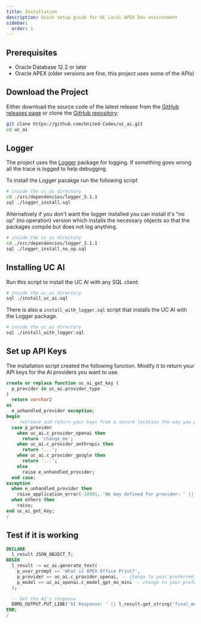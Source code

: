 ```yaml
---
title: Installation
description: Quick setup guide for UC Local APEX Dev environment
sidebar:
  order: 1
---
```


## Prerequisites

- Oracle Database 12.2 or later
- Oracle APEX (older versions are fine, this project uses some of the APIs)

## Download the Project

Either download the source code of the latest release from the [GitHub releases page](https://github.com/United-Codes/uc_ai/releases/) or clone the [GitHub repository](https://github.com/United-Codes/uc_ai):

```bash
git clone https://github.com/United-Codes/uc_ai.git
cd uc_ai
```

## Logger

The project uses the [Logger](https://github.com/OraOpenSource/Logger) package for logging. If something goes wrong all the trace is logged to help debugging.

To install the Logger pacakge run the following script

```bash
# inside the uc_ai directory
cd ./src/dependencies/logger_3.1.1
sql ./logger_install.sql
```

Alternatively if you don't want the logger installed you can install it's "no op" (no operation) version which installs the necessary objects so that the packages compile but does not log anything.

```bash
# inside the uc_ai directory
cd ./src/dependencies/logger_3.1.1
sql ./logger_install_no_op.sql
```

## Installing UC AI

Run this script to install the UC AI with any SQL client:

```bash
# inside the uc_ai directory
sql ./install_uc_ai.sql
```

There is also a `install_with_logger.sql` script that installs the UC AI with the Logger package.

```bash
# inside the uc_ai directory
sql ./install_with_logger.sql
```

## Set up API Keys

The installation script created the following function. Modify it to return your API keys for the AI providers you want to use.

```sql
create or replace function uc_ai_get_key (
  p_provider in uc_ai.provider_type
)
  return varchar2
as
  e_unhandled_provider exception;
begin
  -- retrieve and return your keys from a secure location the way you prefer
  case p_provider
    when uc_ai.c_provider_openai then
      return 'change_me';
    when uc_ai.c_provider_anthropic then
      return '...';
    when uc_ai.c_provider_google then
      return '...';
    else
      raise e_unhandled_provider;
  end case;
exception
  when e_unhandled_provider then
    raise_application_error(-20001, 'No key defined for provider: ' || p_provider);
  when others then
    raise;
end uc_ai_get_key;
/
```

## Test if it is working

```sql
DECLARE
  l_result JSON_OBJECT_T;
BEGIN
  l_result := uc_ai.generate_text(
    p_user_prompt => 'What is APEX Office Print?',
    p_provider => uc_ai.c_provider_openai, -- change to your preferred provider
    p_model => uc_ai_openai.c_model_gpt_4o_mini -- change to your preferred model
  );

  -- Get the AI's response
  DBMS_OUTPUT.PUT_LINE('AI Response: ' || l_result.get_string('final_message'));
END;
/
```
